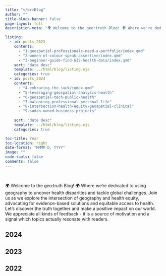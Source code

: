 ```yaml
---
title: "</br>Blog"
author: ""
title-block-banner: false
page-layout: full
description-meta: "🌍 Welcome to the geo:truth Blog! 🌍 Where we're dedicated to using geography to uncover health disparities and tackle global challenges. Join us as we explore the intersection of geography and social justice, advocating for evidence-based solutions and equitable access to healthcare. Let's discover the truth together and make a positive impact on our world."

listing:
  - id: posts_2023
    contents: 
      - "1-geospatial-professionals-need-a-portfolio/index.qmd"
      - "2-women-of-colour-speak-assertive/index.qmd"
      - "3-beginner-guide-find-GIS-health-data/index.qmd"
    sort: "date desc"
    template: ../html/blog/listing.ejs
    categories: true
  - id: posts_2024
    contents: 
      - "4-embracing-the-suck/index.qmd"
      - "5-leveraging-geospatial-analysis-health"
      - "6-geospatial-tech-public-health"
      - "7-balancing-professional-personal-life"
      - "8-intersection-health-equity-geospatial-clinical"
      - "9-sudan-owned-business-projects"
      
    sort: "date desc"
    template: ../html/blog/listing.ejs
    categories: true

toc-title: Year
toc-location: right
date-format: "MMMM D, YYYY"
image: ""
code-tools: false
comments: false
---
```


\

🌍 Welcome to the geo:truth Blog! 🌍 Where we're dedicated to using geography to uncover health disparities and tackle global challenges. Join us as we explore the intersection of geography and health equity, advocating for evidence-based solutions and equitable access to health. Let's discover the truth together and make a positive impact on our world. We appreciate all kinds of feedback - it is a source of motivation and a signal which topics actually resonate with readers.

## 2024

::: {#posts_2024}
:::

## 2023

::: {#posts_2023}
:::

## 2022

::: {#posts_2022}
:::

## 
